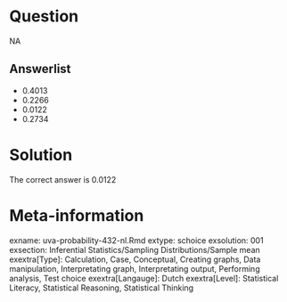 Question
========

NA

Answerlist
----------
* 0.4013
* 0.2266
* 0.0122
* 0.2734

Solution
========

The correct answer is  0.0122 

Meta-information
================
exname: uva-probability-432-nl.Rmd 
extype: schoice 
exsolution: 001 
exsection: Inferential Statistics/Sampling Distributions/Sample mean
exextra[Type]: Calculation, Case, Conceptual, Creating graphs, Data manipulation, Interpretating graph, Interpretating output, Performing analysis, Test choice 
exextra[Langauge]: Dutch 
exextra[Level]: Statistical Literacy, Statistical Reasoning, Statistical Thinking 
